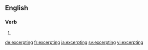 ==English==

===Verb===
{{head|en|present participle}}

# {{present participle of|excerpt|lang=en}}

[[de:excerpting]]
[[fr:excerpting]]
[[ja:excerpting]]
[[sv:excerpting]]
[[vi:excerpting]]